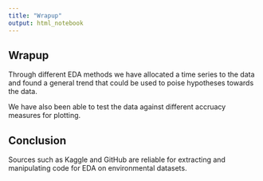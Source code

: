 ```yaml
---
title: "Wrapup"
output: html_notebook
---
```


## Wrapup

Through different EDA methods we have allocated a time series to the data and found a general trend that could be used to poise hypotheses towards the data.

We have also been able to test the data against different accruacy measures for plotting.

## Conclusion

Sources such as Kaggle and GitHub are reliable for extracting and manipulating code for EDA on environmental datasets.

